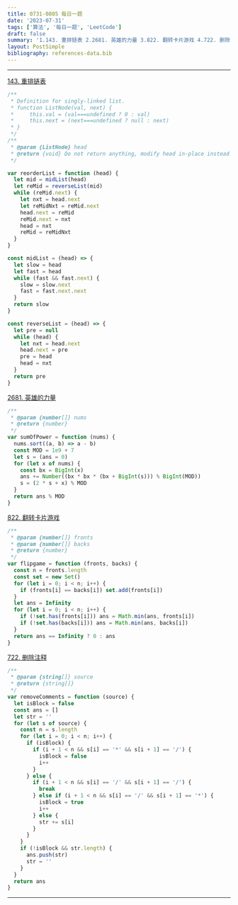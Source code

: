 ```yaml
---
title: 0731-0805 每日一题
date: '2023-07-31'
tags: ['算法', '每日一题', 'LeetCode']
draft: false
summary: '1.143. 重排链表 2.2681. 英雄的力量 3.822. 翻转卡片游戏 4.722. 删除注释'
layout: PostSimple
bibliography: references-data.bib
---
```


---

[143. 重排链表](https://leetcode.cn/problems/reorder-list/)

```js
/**
 * Definition for singly-linked list.
 * function ListNode(val, next) {
 *     this.val = (val===undefined ? 0 : val)
 *     this.next = (next===undefined ? null : next)
 * }
 */
/**
 * @param {ListNode} head
 * @return {void} Do not return anything, modify head in-place instead.
 */

var reorderList = function (head) {
  let mid = midList(head)
  let reMid = reverseList(mid)
  while (reMid.next) {
    let nxt = head.next
    let reMidNxt = reMid.next
    head.next = reMid
    reMid.next = nxt
    head = nxt
    reMid = reMidNxt
  }
}

const midList = (head) => {
  let slow = head
  let fast = head
  while (fast && fast.next) {
    slow = slow.next
    fast = fast.next.next
  }
  return slow
}

const reverseList = (head) => {
  let pre = null
  while (head) {
    let nxt = head.next
    head.next = pre
    pre = head
    head = nxt
  }
  return pre
}
```

[2681. 英雄的力量](https://leetcode.cn/problems/power-of-heroes/)

```js
/**
 * @param {number[]} nums
 * @return {number}
 */
var sumOfPower = function (nums) {
  nums.sort((a, b) => a - b)
  const MOD = 1e9 + 7
  let s = (ans = 0)
  for (let x of nums) {
    const bx = BigInt(x)
    ans += Number((bx * bx * (bx + BigInt(s))) % BigInt(MOD))
    s = (2 * s + x) % MOD
  }
  return ans % MOD
}
```

[822. 翻转卡片游戏](https://leetcode.cn/problems/card-flipping-game/)

```js
/**
 * @param {number[]} fronts
 * @param {number[]} backs
 * @return {number}
 */
var flipgame = function (fronts, backs) {
  const n = fronts.length
  const set = new Set()
  for (let i = 0; i < n; i++) {
    if (fronts[i] == backs[i]) set.add(fronts[i])
  }
  let ans = Infinity
  for (let i = 0; i < n; i++) {
    if (!set.has(fronts[i])) ans = Math.min(ans, fronts[i])
    if (!set.has(backs[i])) ans = Math.min(ans, backs[i])
  }
  return ans == Infinity ? 0 : ans
}
```

[722. 删除注释](https://leetcode.cn/problems/remove-comments/)

```js
/**
 * @param {string[]} source
 * @return {string[]}
 */
var removeComments = function (source) {
  let isBlock = false
  const ans = []
  let str = ''
  for (let s of source) {
    const n = s.length
    for (let i = 0; i < n; i++) {
      if (isBlock) {
        if (i + 1 < n && s[i] == '*' && s[i + 1] == '/') {
          isBlock = false
          i++
        }
      } else {
        if (i + 1 < n && s[i] == '/' && s[i + 1] == '/') {
          break
        } else if (i + 1 < n && s[i] == '/' && s[i + 1] == '*') {
          isBlock = true
          i++
        } else {
          str += s[i]
        }
      }
    }
    if (!isBlock && str.length) {
      ans.push(str)
      str = ''
    }
  }
  return ans
}
```

---
